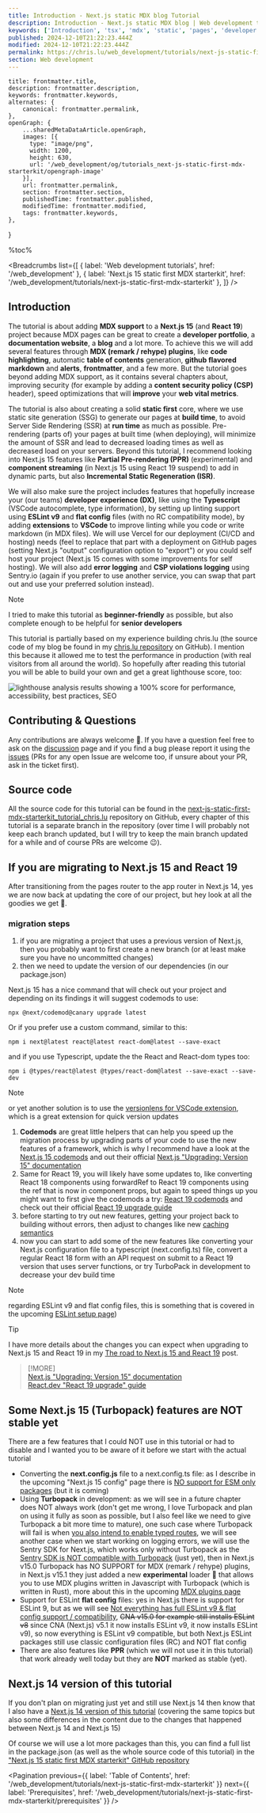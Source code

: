 ```yaml
---
title: Introduction - Next.js static MDX blog Tutorial
description: Introduction - Next.js static MDX blog | Web development tutorials | www.chris.lu
keywords: ['Introduction', 'tsx', 'mdx', 'static', 'pages', 'developer', 'blog', 'nextjs', 'Next.js', 'developer profile', 'markdown']
published: 2024-12-10T21:22:23.444Z
modified: 2024-12-10T21:22:23.444Z
permalink: https://chris.lu/web_development/tutorials/next-js-static-first-mdx-starterkit/introduction
section: Web development
---
```



    title: frontmatter.title,
    description: frontmatter.description,
    keywords: frontmatter.keywords,
    alternates: {
        canonical: frontmatter.permalink,
    },
    openGraph: {
        ...sharedMetaDataArticle.openGraph,
        images: [{
          type: "image/png",
          width: 1200,
          height: 630,
          url: '/web_development/og/tutorials_next-js-static-first-mdx-starterkit/opengraph-image'
        }],
        url: frontmatter.permalink,
        section: frontmatter.section,
        publishedTime: frontmatter.published,
        modifiedTime: frontmatter.modified,
        tags: frontmatter.keywords,
    },
}

%toc%

<article>

<Breadcrumbs list={[
    { label: 'Web development tutorials', href: '/web_development' },
    { label: 'Next.js 15 static first MDX starterkit', href: '/web_development/tutorials/next-js-static-first-mdx-starterkit' },
]} />

# Introduction

The tutorial is about adding **MDX support** to a **Next.js 15** (and **React 19**) project because MDX pages can be great to create a **developer portfolio**, a **documentation website**, a **blog** and a lot more. To achieve this we will add several features through **MDX (remark / rehype) plugins**, like **code highlighting**, automatic **table of contents** generation, **github flavored markdown** and **alerts**, **frontmatter**, and a few more. But the tutorial goes beyond adding MDX support, as it contains several chapters about, improving security (for example by adding a **content security policy (CSP)** header), speed optimizations that will **improve** your **web vital metrics**. 

The tutorial is also about creating a solid **static first** core, where we use static site generation (SSG) to generate our pages at **build time**, to avoid Server Side Rendering (SSR) at **run time** as much as possible. Pre-rendering (parts of) your pages at built time (when deploying), will minimize the amount of SSR and lead to decreased loading times as well as decreased load on your servers. Beyond this tutorial, I recommend looking into Next.js 15 features like **Partial Pre-rendering (PPR)** (experimental) and **component streaming** (in Next.js 15 using React 19 suspend) to add in dynamic parts, but also **Incremental Static Regeneration (ISR)**.

We will also make sure the project includes features that hopefully increase your (our teams) **developer experience (DX)**, like using the **Typescript** (VSCode autocomplete, type information), by setting up linting support using **ESLint v9** and **flat config** files (with no RC compatibility mode), by adding **extensions** to **VSCode** to improve linting while you code or write markdown (in MDX files). We will use Vercel for our deployment (CI/CD and hosting) needs (feel to replace that part with a deployment on GitHub pages (setting Next.js "output" configuration option to "export") or you could self host your project (Next.js 15 comes with some improvements for self hosting). We will also add **error logging** and **CSP violations logging** using Sentry.io (again if you prefer to use another service, you can swap that part out and use your preferred solution instead).

> [!NOTE]  
> I tried to make this tutorial as **beginner-friendly** as possible, but also complete enough to be helpful for **senior developers**

This tutorial is partially based on my experience building chris.lu (the source code of my blog be found in my [chris.lu repository](https://github.com/chrisweb/chris.lu) on GitHub). I mention this because it allowed me to test the performance in production (with real visitors from all around the world). So hopefully after reading this tutorial you will be able to build your own and get a great lighthouse score, too:

![lighthouse analysis results showing a 100% score for performance, accessibility, best practices, SEO](../../../../../public/assets/images/app/web_development/tutorials/next-js-static-first-mdx-starterkit/lighthouse.png)

## Contributing & Questions

Any contributions are always welcome 🙂. If you have a question feel free to ask on the <FontAwesomeIcon icon={faComments} size="1x" color='rgb(255, 0, 170)' /> [discussion](https://github.com/chrisweb/chris.lu/discussions) page and if you find a bug please report it using the <FontAwesomeIcon icon={faBug} size="1x" color='rgb(255, 0, 170)' /> [issues](https://github.com/chrisweb/chris.lu/issues) (PRs for any open Issue are welcome too, if unsure about your PR, ask in the ticket first).

## Source code

All the source code for this tutorial can be found in the [next-js-static-first-mdx-starterkit_tutorial_chris.lu](https://github.com/chrisweb/next-js-static-first-mdx-starterkit_tutorial_chris.lu) repository on GitHub, every chapter of this tutorial is a separate branch in the repository (over time I will probably not keep each branch updated, but I will try to keep the main branch updated for a while and of course PRs are welcome 😉).

## If you are migrating to Next.js 15 and React 19

After transitioning from the pages router to the app router in Next.js 14, yes we are now back at updating the core of our project, but hey look at all the goodies we get 🤩.

### migration steps

1. if you are migrating a project that uses a previous version of Next.js, then you probably want to first create a new branch (or at least make sure you have no uncommitted changes)
1. then we need to update the version of our dependencies (in our package.json)

Next.js 15 has a nice command that will check out your project and depending on its findings it will suggest codemods to use:

```shell
npx @next/codemod@canary upgrade latest
```

Or if you prefer use a custom command, similar to this:

```shell
npm i next@latest react@latest react-dom@latest --save-exact
```

and if you use Typescript, update the the React and React-dom types too:

```shell
npm i @types/react@latest @types/react-dom@latest --save-exact --save-dev
```

> [!NOTE]  
> 

or yet another solution is to use the [versionlens for VSCode extension](https://marketplace.visualstudio.com/items?itemName=pflannery.vscode-versionlens), which is a great extension for quick version updates

1. **Codemods** are great little helpers that can help you speed up the migration process by upgrading parts of your code to use the new features of a framework, which is why I recommend have a look at the [Next.js 15 codemods](https://nextjs.org/docs/app/building-your-application/upgrading/codemods) and out their official [Next.js "Upgrading: Version 15" documentation](https://nextjs.org/docs/app/building-your-application/upgrading/version-15)
1. Same for React 19, you will likely have some updates to, like converting React 18 components using forwardRef to React 19 components using the ref that is now in component props, but again to speed things up you might want to first give the codemods a try: [React 19 codemods](https://react.dev/blog/2024/04/25/react-19-upgrade-guide#codemods) and check out their official [React 19 upgrade guide](https://react.dev/blog/2024/04/25/react-19-upgrade-guide)
1. before starting to try out new features, getting your project back to building without errors, then adjust to changes like new [caching semantics](https://nextjs.org/blog/next-15#caching-semantics)
1. now you can start to add some of the new features like converting your Next.js configuration file to a typescript (next.config.ts) file, convert a regular React 18 form with an API request on submit to a React 19 version that uses server functions, or try TurboPack in development to decrease your dev build time

> [!NOTE]  
> regarding ESLint v9 and flat config files, this is something that is covered in the upcoming [ESLint setup page](/web_development/tutorials/next-js-static-first-mdx-starterkit/linting-setup-using-eslint))

> [!TIP]  
>  I have more details about the changes you can expect when upgrading to Next.js 15 and React 19 in my [The road to Next.js 15 and React 19](/web_development/posts/road-to-react-19-next-js-15) post.

> [!MORE]  
> [Next.js "Upgrading: Version 15" documentation](https://nextjs.org/docs/app/building-your-application/upgrading/version-15)  
> [React.dev "React 19 upgrade" guide](https://react.dev/blog/2024/04/25/react-19-upgrade-guide)  

## Some Next.js 15 (Turbopack) features are NOT stable yet

There are a few features that I could NOT use in this tutorial or had to disable and I wanted you to be aware of it before we start with the actual tutorial

* Converting the **next.config.js** file to a next.config.ts file: as I describe in the upcoming "Next.js 15 config" page there is [NO support for ESM only packages](/web_development/tutorials/next-js-static-first-mdx-starterkit/next-config#nextconfigts-does-not-yet-support-esm) (but it is coming)
* Using **Turbopack** in development: as we will see in a future chapter does NOT always work (don't get me wrong, I love Turbopack and plan on using it fully as soon as possible, but I also feel like we need to give Turbopack a bit more time to mature), one such case where Turbopack will fail is when [you also intend to enable typed routes](/web_development/tutorials/next-js-static-first-mdx-starterkit/typescript-plugin-and-typed-routes#turbopack-in-nextjs-15-does-not-yet-support-typed-routes), we will see another case when we start working on logging errors, we will use the Sentry SDK for Next.js, which works only without Turbopack as the [Sentry SDK is NOT compatible with Turbopack](/web_development/tutorials/next-js-static-first-mdx-starterkit/error-handling-and-logging#sentry-does-not-yet-support-turbopack) (just yet), then in Next.js v15.0 Turbopack has NO SUPPORT for MDX (remark / rehype) plugins, in Next.js v15.1 they just added a new **experimental** loader 🎉 that allows you to use MDX plugins written in Javascript with Turbopack (which is written in Rust), more about this in the upcoming [MDX plugins page]()
* Support for ESLint **flat config** files: yes in Next.js there is support for ESLint 9, but as we will see [Not everything has full ESLint v9 & flat config support / compatibility](/web_development/tutorials/next-js-static-first-mdx-starterkit/linting-setup-using-eslint#not-everything-is-eslint-v9-and-flat-config-yet), ~~CNA v15.0 for example still installs ESLint v8~~ since CNA (Next.js) v5.1 it now installs ESLint v9, it now installs ESLint v9), so now everything is ESLint v9 compatible, but both Next.js ESLint packages still use classic configuration files (RC) and NOT flat config
* There are also features like **PPR** (which we will not use it in this tutorial) that work already well today but they are **NOT** marked as stable (yet).

## Next.js 14 version of this tutorial

If you don't plan on migrating just yet and still use Next.js 14 then know that I also have a [Next.js 14 version of this tutorial](/web_development/tutorials/next-js-static-mdx-blog) (covering the same topics but also some differences in the content due to the changes that happened between Next.js 14 and Next.js 15)

Of course we will use a lot more packages than this, you can find a full list in the package.json (as well as the whole source code of this tutorial) in the ["Next.js 15 static first MDX starterkit" GitHub repository](https://github.com/chrisweb/next-js-static-first-mdx-starterkit_tutorial_chris.lu)

<Pagination
    previous={{ label: 'Table of Contents', href: '/web_development/tutorials/next-js-static-first-mdx-starterkit' }}
    next={{ label: 'Prerequisites', href: '/web_development/tutorials/next-js-static-first-mdx-starterkit/prerequisites' }}
/>

</article>
